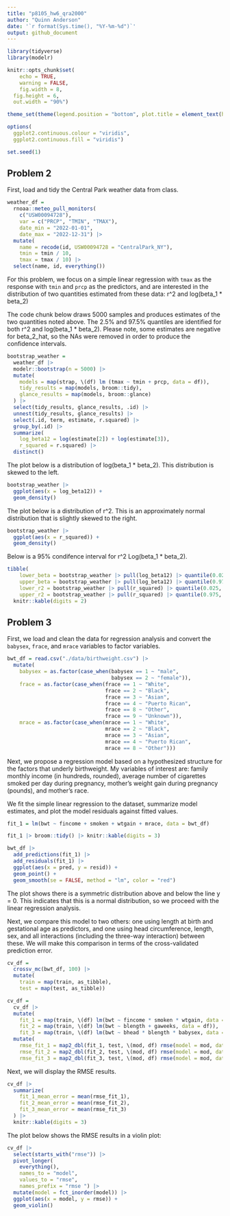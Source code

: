 ```yaml
---
title: "p8105_hw6_qra2000"
author: "Quinn Anderson"
date: '`r format(Sys.time(), "%Y-%m-%d")`'
output: github_document
---
```


```r
library(tidyverse)
library(modelr)

knitr::opts_chunk$set(
	echo = TRUE,
	warning = FALSE,
	fig.width = 8, 
  fig.height = 6,
  out.width = "90%")

theme_set(theme(legend.position = "bottom", plot.title = element_text(hjust = 0.5)))

options(
  ggplot2.continuous.colour = "viridis",
  ggplot2.continuous.fill = "viridis")

set.seed(1)
```

## Problem 2

First, load and tidy the Central Park weather data from class.

```r
weather_df = 
  rnoaa::meteo_pull_monitors(
    c("USW00094728"),
    var = c("PRCP", "TMIN", "TMAX"), 
    date_min = "2022-01-01",
    date_max = "2022-12-31") |>
  mutate(
    name = recode(id, USW00094728 = "CentralPark_NY"),
    tmin = tmin / 10,
    tmax = tmax / 10) |>
  select(name, id, everything())
```

For this problem, we focus on a simple linear regression with `tmax` as the response with `tmin` and `prcp` as the predictors, and are interested in the distribution of two quantities estimated from these data: r^2 and log(beta_1 * beta_2)

The code chunk below draws 5000 samples and produces estimates of the two quantities noted above. The 2.5% and 97.5% quantiles are identified for both r^2 and log(beta_1 * beta_2). Please note, some estimates are negative for beta_2_hat, so the NAs were removed in order to produce the confidence intervals.

```r
bootstrap_weather = 
  weather_df |> 
  modelr::bootstrap(n = 5000) |> 
  mutate(
    models = map(strap, \(df) lm (tmax ~ tmin + prcp, data = df)),
    tidy_results = map(models, broom::tidy),
    glance_results = map(models, broom::glance)
  ) |> 
  select(tidy_results, glance_results, .id) |> 
  unnest(tidy_results, glance_results) |> 
  select(.id, term, estimate, r.squared) |> 
  group_by(.id) |> 
  summarize(
    log_beta12 = log(estimate[2]) + log(estimate[3]),
    r_squared = r.squared) |> 
  distinct()
```

The plot below is a distribution of log(beta_1 * beta_2). This distribution is skewed to the left.
```r
bootstrap_weather |> 
  ggplot(aes(x = log_beta12)) + 
  geom_density()
```

The plot below is a distribution of r^2. This is an approximately normal distribution that is slightly skewed to the right. 

```r
bootstrap_weather |> 
  ggplot(aes(x = r_squared)) + 
  geom_density()
```

Below is a 95% condifence interval for r^2 Log(beta_1 * beta_2).

```r
tibble(
    lower_beta = bootstrap_weather |> pull(log_beta12) |> quantile(0.025, na.rm = TRUE),
    upper_beta = bootstrap_weather |> pull(log_beta12) |> quantile(0.975, na.rm = TRUE),
    lower_r2 = bootstrap_weather |> pull(r_squared) |> quantile(0.025, na.rm = TRUE),
    upper_r2 = bootstrap_weather |> pull(r_squared) |> quantile(0.975, na.rm = TRUE)) |> 
  knitr::kable(digits = 2)
```



## Problem 3

First, we load and clean the data for regression analysis and convert the `babysex`, `frace`, and `mrace` variables to factor variables.

```r
bwt_df = read.csv("./data/birthweight.csv") |> 
  mutate(
    babysex = as.factor(case_when(babysex == 1 ~ "male",
                                  babysex == 2 ~ "female")),
    frace = as.factor(case_when(frace == 1 ~ "White",
                                frace == 2 ~ "Black",
                                frace == 3 ~ "Asian",
                                frace == 4 ~ "Puerto Rican",
                                frace == 8 ~ "Other",
                                frace == 9 ~ "Unknown")),
    mrace = as.factor(case_when(mrace == 1 ~ "White",
                                mrace == 2 ~ "Black",
                                mrace == 3 ~ "Asian",
                                mrace == 4 ~ "Puerto Rican",
                                mrace == 8 ~ "Other")))
```

Next, we propose a regression model based on a hypothesized structure for the factors that underly birthweight. My variables of interest are: family monthly income (in hundreds, rounded), average number of cigarettes smoked per day during pregnancy, mother's weight gain during pregnancy (pounds), and mother's race. 

We fit the simple linear regression to the dataset, summarize model estimates, and plot the model residuals against fitted values. 

```r
fit_1 = lm(bwt ~ fincome + smoken + wtgain + mrace, data = bwt_df)

fit_1 |> broom::tidy() |> knitr::kable(digits = 3)

bwt_df |> 
  add_predictions(fit_1) |> 
  add_residuals(fit_1) |> 
  ggplot(aes(x = pred, y = resid)) + 
  geom_point() + 
  geom_smooth(se = FALSE, method = "lm", color = "red")
```

The plot shows there is a symmetric distribution above and below the line y = 0. This indicates that this is a normal distribution, so we proceed with the linear regression analysis. 

Next, we compare this model to two others: one using length at birth and gestational age as predictors, and one using head circumference, length, sex, and all interactions (including the three-way interaction) between these. We will make this comparison in terms of the cross-validated prediction error.

```r
cv_df =
  crossv_mc(bwt_df, 100) |> 
  mutate(
    train = map(train, as_tibble),
    test = map(test, as_tibble))

cv_df = 
  cv_df |> 
  mutate(
    fit_1 = map(train, \(df) lm(bwt ~ fincome * smoken * wtgain, data = df)),
    fit_2 = map(train, \(df) lm(bwt ~ blength + gaweeks, data = df)),
    fit_3 = map(train, \(df) lm(bwt ~ bhead * blength * babysex, data = df))) |> 
  mutate(
    rmse_fit_1 = map2_dbl(fit_1, test, \(mod, df) rmse(model = mod, data = df)),
    rmse_fit_2 = map2_dbl(fit_2, test, \(mod, df) rmse(model = mod, data = df)),
    rmse_fit_3 = map2_dbl(fit_3, test, \(mod, df) rmse(model = mod, data = df)))
```

Next, we will display the RMSE results.

```r
cv_df |> 
  summarize(
    fit_1_mean_error = mean(rmse_fit_1),
    fit_2_mean_error = mean(rmse_fit_2),
    fit_3_mean_error = mean(rmse_fit_3)
  ) |> 
  knitr::kable(digits = 3)
```

The plot below shows the RMSE results in a violin plot:

```r
cv_df |> 
  select(starts_with("rmse")) |> 
  pivot_longer(
    everything(),
    names_to = "model",
    values_to = "rmse",
    names_prefix = "rmse ") |> 
  mutate(model = fct_inorder(model)) |> 
  ggplot(aes(x = model, y = rmse)) + 
  geom_violin()
```

